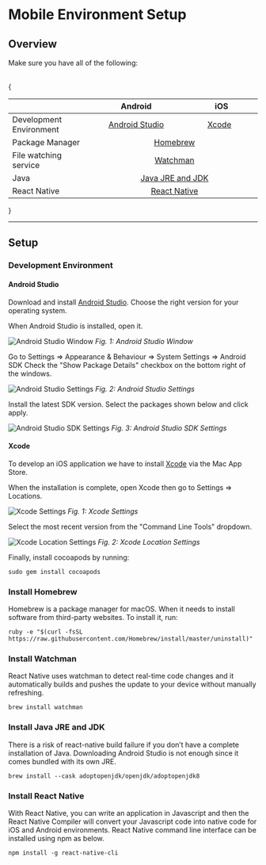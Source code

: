 
# Mobile Environment Setup

## Overview

Make sure you have all of the following:  
  
<br/>
{<div class="tg-wrap"><table>
<thead>
  <tr>
    <th></th>
    <th>&nbsp;&nbsp;&nbsp;&nbsp;&nbsp;&nbsp;&nbsp;&nbsp;&nbsp;&nbsp;&nbsp;&nbsp;Android&nbsp;&nbsp;&nbsp;&nbsp;&nbsp;&nbsp;&nbsp;&nbsp;&nbsp;&nbsp;&nbsp;&nbsp;</th>
    <th>&nbsp;&nbsp;&nbsp;&nbsp;&nbsp;&nbsp;&nbsp;&nbsp;&nbsp;&nbsp;&nbsp;&nbsp;&nbsp;&nbsp;iOS&nbsp;&nbsp;&nbsp;&nbsp;&nbsp;&nbsp;&nbsp;&nbsp;&nbsp;&nbsp;&nbsp;&nbsp;</th>
  </tr>
</thead>
<tbody>
  <tr>
    <td>Development Environment</td>
    <td><center><a href="environment-setup#android-studio">Android Studio</a></center></td>
    <td><center><a href="environment-setup#xcode">Xcode</a></center></td>
  </tr>
  <tr>
    <td>Package Manager</td>
    <td colspan="2"><center><a href="environment-setup#install-homebrew">Homebrew</a></center></td>
  </tr>
  <tr>
    <td>File watching service</td>
    <td colspan="2"><center><a href="environment-setup#install-watchman">Watchman</a></center></td>
  </tr>
  <tr>
    <td>Java</td>
    <td colspan="2"><center><a href="environment-setup#install-java-jre-and-jdk">Java JRE and JDK</a></center></td>
  </tr>
  <tr>
    <td>React Native</td>
    <td colspan="2"><center><a href="environment-setup#install-react-native">React Native</a></center></td>
  </tr>
</tbody>
</table></div>
}

---------------------------------
##  Setup

### Development Environment

#### Android Studio

Download and install [Android Studio](https://developer.android.com/studio).
Choose the right version for your operating system.

When Android Studio is installed, open it.

![Android Studio Window](/connectivity/android-studio.png)
*Fig. 1: Android Studio Window*

Go to Settings => Appearance & Behaviour => System Settings => Android SDK
Check the "Show Package Details" checkbox on the bottom right of the windows.

![Android Studio Settings](/connectivity/android-studio-settings.png)
*Fig. 2: Android Studio Settings*

Install the latest SDK version. Select the packages shown below and click apply.

![Android Studio SDK Settings](/connectivity/android-studio-SDK.png)
*Fig. 3: Android Studio SDK Settings*

#### Xcode

To develop an iOS application we have to install [Xcode](https://apps.apple.com/us/app/xcode/id497799835?mt=12) via the Mac App Store.

When the installation is complete, open Xcode then go to Settings => Locations.

![Xcode Settings](/connectivity/Xcode-settings.png)
*Fig. 1: Xcode Settings*

Select the most recent version from the "Command Line Tools" dropdown.

![Xcode Location Settings](/connectivity/Xcode-locations.png)
*Fig. 2: Xcode Location Settings*

Finally, install cocoapods by running:
```console copy
sudo gem install cocoapods
```


### Install Homebrew
Homebrew is a package manager for macOS. When it needs to install software from third-party websites. To install it, run:

```console copy
ruby -e "$(curl -fsSL https://raw.githubusercontent.com/Homebrew/install/master/uninstall)"
```

### Install Watchman
React Native uses watchman to detect real-time code changes and it automatically builds and pushes the update to your device without manually refreshing.

```console copy
brew install watchman
```

### Install Java JRE and JDK
 There is a risk of react-native build failure if you don’t have a complete installation of Java. Downloading Android Studio is not enough since it comes bundled with its own JRE.

```console copy
brew install --cask adoptopenjdk/openjdk/adoptopenjdk8
```


### Install React Native
With React Native, you can write an application in Javascript and then the React Native Compiler will convert your Javascript code into native code for iOS and Android environments.
React Native command line interface can be installed using npm as below.

```console copy
npm install -g react-native-cli
```

